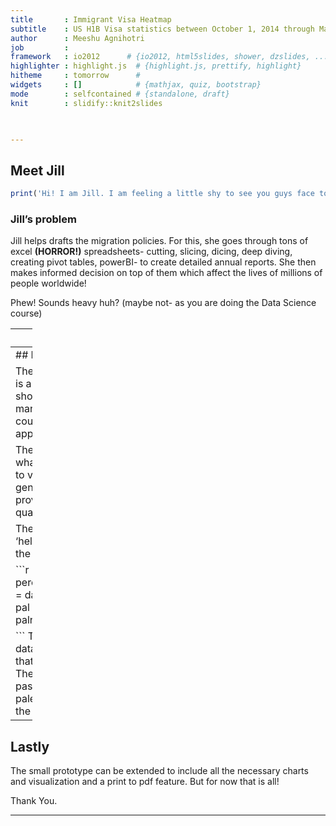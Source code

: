 ```yaml
---
title       : Immigrant Visa Heatmap
subtitle    : US H1B Visa statistics between October 1, 2014 through March 30, 2015
author      : Meeshu Agnihotri
job         : 
framework   : io2012      # {io2012, html5slides, shower, dzslides, ...}
highlighter : highlight.js  # {highlight.js, prettify, highlight}
hitheme     : tomorrow      # 
widgets     : []            # {mathjax, quiz, bootstrap}
mode        : selfcontained # {standalone, draft}
knit        : slidify::knit2slides

      

---
```

## Meet Jill

```r

print('Hi! I am Jill. I am feeling a little shy to see you guys face to face!')

```

### Jill's problem

Jill helps drafts the migration policies. For this, she goes through tons of excel **(HORROR!)** spreadsheets- cutting, slicing, dicing, deep diving, creating pivot tables, powerBI-  to create detailed annual reports. She then makes informed decision on top of them which affect the lives of millions of people worldwide!

Phew! Sounds heavy huh? (maybe not- as you are doing the Data Science course)

--- 
## Jill wishes

that analysing tons of data was

### EASY
### INTUITIVE
### and not PLAIN and UGLY

And most of all she wishes that creating reports was 

## FUN
(no it's not a myth!)

--- 
## Meet the PROTOTYPE

The US Immigrant visa heatmap is a small PROTOTYPE that shows how intuitive data manipulation and visualization could be to observe VISA application trends.

The app waits for you to choose what information would you like to view on the US map and then generates a heatmap. The table provides the much needed quantitative figures.

The heatmap is generated by the 'helpers.R' file which contains the 'percent_map' function. 

```r

percent_map(DT=visabystate,var = data,statelist='employer_state', pal = palname,legend.title=legtitle)

```
  The functions needs a dataframe which has variables that are to be plotted on the map. The names of the state are passed as well along with the palette code from RBrewer and the legend title.

---
## Lastly

The small prototype can be extended to include all the necessary charts and visualization and a print to pdf feature. But for now that is all!

Thank You.

---






